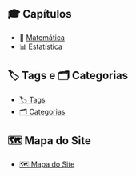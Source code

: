 ::: {.panel-tabset}


## 🎓 Capítulos

- 🧮 [Matemática](posts/cursos/matematica/)
- 📊 [Estatística](posts/cursos/estatistica/)

## 🏷️ Tags e 🗂️ Categorias

- [🏷️ Tags](tags.qmd)
- [🗂️ Categorias](categories.qmd)

## 🗺️ Mapa do Site

- [🗺️ Mapa do Site](guia.qmd)

:::

